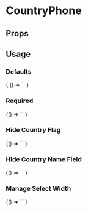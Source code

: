 
# CountryPhone

<Meta
  title='CountryPhone'
  component='fw-country-phone'
/>

## Props 

<Props of="fw-country-phone"/>

## Usage

### Defaults
<Preview>
  <Story name='Default'>
    {
      () => `<fw-country-phone 
              value=""
              name="country-code"
              clear-input
              select-placeholder="select country code"
              input-placeholder="Enter phone number"
              input-label="Support phone number"
              select-label="Country Code"
              hint-text="Input hint text"
              error-text="Error message text"
              warning-text="Please use numbers for user ID"
              state="normal"
      ></fw-country-phone>`
    }
  </Story>
</Preview>

### Required

<Preview>
  <Story name='Required'>
    {() =>
      `<fw-country-phone
        value="919999999999"
        name="country-code" 
        clear-input 
        select-placeholder="country code"
        input-placeholder="input"
        required
        input-label="Support phone number"
        select-label="Country Code"></fw-country-phone>`
    }
  </Story>
</Preview>

### Hide Country Flag

<Preview>
  <Story name='Hide Country Flag'>
    {() =>
      `<fw-country-phone
        country-width="200"
        value="919999999999"
        name="country-code" 
        clear-input 
        hide-country-flag
        select-placeholder="country code"
        input-placeholder="input"
        required
        input-label="Support phone number"
        select-label="Country Code"></fw-country-phone>`
    }
  </Story>
</Preview>

### Hide Country Name Field

<Preview>
  <Story name='Hide Country Name Field'>
    {() =>
      `<fw-country-phone
        value="919999999999"
        country-width="150"
        name="country-code" 
        clear-input 
        hide-country-name
        select-placeholder="country code"
        input-placeholder="input"
        required
        input-label="Support phone number"
        select-label="Country Code"></fw-country-phone>`
    }
  </Story>
</Preview>


### Manage Select Width

<Preview>
  <Story name='Manage Select Width'>
    {() =>
      `<fw-country-phone
        style="--fw-select-width: 0 0 400px"
        value="919999999999"
        name="country-code" 
        clear-input 
        hide-country-name
        hide-country-flag
        select-placeholder="country code"
        input-placeholder="input"
        required
        input-label="Support phone number"
        select-label="Country Code"></fw-country-phone>`
    }
  </Story>
</Preview>